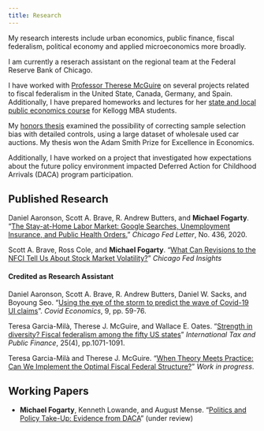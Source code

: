 ```yaml
---
title: Research
---
```


<link rel="stylesheet" href="styles.css" type="text/css">

My research interests include urban economics, public finance, fiscal federalism, political economy and applied microeconomics more broadly.

I am currently a reserach assistant on the regional team at the Federal Reserve Bank of Chicago. 

I have worked with [Professor Therese McGuire](https://www.kellogg.northwestern.edu/faculty/directory/mcguire_therese.aspx) on several projects related to fiscal federalism in the United State, Canada, Germany, and Spain. Additionally, I have prepared homeworks and lectures for her [state and local public economics course](https://www4.kellogg.northwestern.edu/syllabus/syllabus_files/KPPI-480-0-31_Fall2018.pdf) for Kellogg MBA students.

My [honors thesis](files/Honors_Thesis.pdf) examined the possibility of correcting sample selection bias with detailed controls, using a large dataset of wholesale used car auctions. My thesis won the Adam Smith Prize for Excellence in Economics.

Additionally, I have worked on a project that investigated how expectations about the future policy environment impacted Deferred Action for Childhood Arrivals (DACA) program participation.

## Published Research

Daniel Aaronson, Scott A. Brave, R. Andrew Butters, and **Michael Fogarty**. "[The Stay-at-Home Labor Market: Google Searches, Unemployment Insurance, and Public Health Orders.](https://www.chicagofed.org/publications/chicago-fed-letter/2020/436)" *Chicago Fed Letter*, No. 436, 2020.

Scott A. Brave, Ross Cole, and **Michael Fogarty**. "[What Can Revisions to the NFCI Tell Us About Stock Market Volatility?](https://www.chicagofed.org/publications/blogs/chicago-fed-insights/2020/nfci-revisions)" *Chicago Fed Insights*

#### Credited as Research Assistant

Daniel Aaronson, Scott A. Brave, R. Andrew Butters, Daniel W. Sacks, and Boyoung Seo. "[Using the eye of the storm to predict the wave of Covid-19 UI claims](https://cepr.org/sites/default/files/news/CovidEconomics9.pdf)". *Covid Economics*, 9, pp. 59-76.

Teresa Garcia-Milà, Therese J. McGuire, and Wallace E. Oates. "[Strength in diversity? Fiscal federalism among the fifty US states](https://link.springer.com/article/10.1007/s10797-018-9485-4)" *International Tax and Public Finance*, 25(4), pp.1071-1091.

Teresa Garcia-Milà and Therese J. McGuire. "[When Theory Meets Practice: Can We Implement the Optimal Fiscal
Federal Structure?](http://www.crei.cat/wp-content/uploads/2019/03/TMP.pdf)" *Work in progress*.

## Working Papers

* __Michael Fogarty__, Kenneth Lowande, and August Mense. "[Politics and Policy Take-Up: Evidence from DACA](files/daca.pdf)" (under review)

